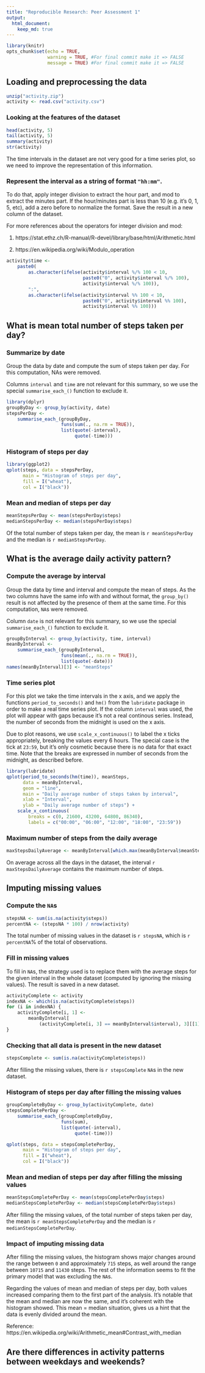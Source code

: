 ```yaml
---
title: "Reproducible Research: Peer Assessment 1"
output: 
  html_document:
    keep_md: true
---
```


```r
library(knitr)
opts_chunk$set(echo = TRUE, 
               warning = TRUE, #For final commit make it => FALSE
               message = TRUE) #For final commit make it => FALSE
```

## Loading and preprocessing the data

```r
unzip("activity.zip")
activity <- read.csv("activity.csv")
```

### Looking at the features of the dataset 

```r
head(activity, 5)
tail(activity, 5)
summary(activity)
str(activity)
```

The time intervals in the dataset are not very good for a time series plot, so we need to improve the representation of this information.

### Represent the interval as a string of format `"hh:mm"`. 

To do that, apply integer division to extract the hour part, and mod to extract the minutes part. If the hour/minutes part is less than 10 (e.g. it's 0, 1, 5, etc), add a zero before to normalize the format. Save the result in a new column of the dataset.

For more references about the operators for integer division and mod:

1. https://stat.ethz.ch/R-manual/R-devel/library/base/html/Arithmetic.html

2. https://en.wikipedia.org/wiki/Modulo_operation

```r
activity$time <- 
    paste0(
        as.character(ifelse(activity$interval %/% 100 < 10, 
                            paste0("0", activity$interval %/% 100),
                            activity$interval %/% 100)), 
        ":", 
        as.character(ifelse(activity$interval %% 100 < 10, 
                            paste0("0", activity$interval %% 100),
                            activity$interval %% 100)))
```


## What is mean total number of steps taken per day?

### Summarize by date

Group the data by date and compute the sum of steps taken per day. For this computation, NAs were removed. 

Columns `interval` and `time` are not relevant for this summary, so we use the special `summarise_each_()` function to exclude it.

```r
library(dplyr)
groupByDay <- group_by(activity, date) 
stepsPerDay <- 
    summarise_each_(groupByDay, 
                    funs(sum(., na.rm = TRUE)), 
                    list(quote(-interval),
                         quote(-time)))
```


### Histogram of steps per day

```r
library(ggplot2)
qplot(steps, data = stepsPerDay,
      main = "Histogram of steps per day",
      fill = I("wheat"),
      col = I("black"))
```


### Mean and median of steps per day

```r
meanStepsPerDay <- mean(stepsPerDay$steps)
medianStepsPerDay <- median(stepsPerDay$steps)
```

Of the total number of steps taken per day, the mean is `r meanStepsPerDay` and the median is `r medianStepsPerDay`.


## What is the average daily activity pattern?

### Compute the average by interval

Group the data by time and interval and compute the mean of steps. As the two columns have the same info with and without format, the `group_by()` result is not affected by the presence of them at the same time. For this computation, `NA`s were removed.

Column `date` is  not relevant for this summary, so we use the special `summarise_each_()` function to exclude it.

```r
groupByInterval <- group_by(activity, time, interval)
meanByInterval <- 
    summarise_each_(groupByInterval, 
                    funs(mean(., na.rm = TRUE)), 
                    list(quote(-date)))
names(meanByInterval)[3] <- "meanSteps"
```


### Time series plot

For this plot we take the time intervals in the x axis, and we apply the functions `period_to_seconds()` and `hm()` from the `lubridate` package in order to make a real time series plot. If the column `interval` was used, the plot will appear with gaps because it's not a real continous series. Instead, the number of seconds from the midnight is used on the x axis.

Due to plot reasons, we use `scale_x_continuous()` to label the x ticks appropriately, breaking the values every 6 hours. The special case is the tick at `23:59`, but it's only cosmetic because there is no data for that exact time. Note that the breaks are expressed in number of seconds from the midnight, as described before.

```r
library(lubridate)
qplot(period_to_seconds(hm(time)), meanSteps, 
      data = meanByInterval, 
      geom = "line",
      main = "Daily average number of steps taken by interval",
      xlab = "Interval",
      ylab = "Daily average number of steps") + 
    scale_x_continuous(
        breaks = c(0, 21600, 43200, 64800, 86340), 
        labels = c("00:00", "06:00", "12:00", "18:00", "23:59"))
```


### Maximum number of steps from the daily average

```r
maxStepsDailyAverage <- meanByInterval[which.max(meanByInterval$meanSteps), 1]
```

On average across all the days in the dataset, the interval `r maxStepsDailyAverage` contains the maximum number of steps.


## Imputing missing values

### Compute the `NA`s

```r
stepsNA <- sum(is.na(activity$steps))
percentNA <- (stepsNA * 100) / nrow(activity)
```

The total number of missing values in the dataset is `r stepsNA`, which is `r percentNA`% of the total of observations.


### Fill in missing values

To fill in `NA`s, the strategy used is to replace them with the average steps for the given interval in the whole dataset (computed by ignoring the missing values). The result is saved in a new dataset.

```r
activityComplete <- activity
indexNA <- which(is.na(activityComplete$steps))
for (i in indexNA) {
    activityComplete[i, 1] <- 
        meanByInterval[
            (activityComplete[i, 3] == meanByInterval$interval), 3][[1]]
}
```


### Checking that all data is present in the new dataset

```r
stepsComplete <- sum(is.na(activityComplete$steps))
```

After filling the missing values, there is `r stepsComplete` `NA`s in the new dataset.


### Histogram of steps per day after filling the missing values

```r
groupCompleteByDay <- group_by(activityComplete, date) 
stepsCompletePerDay <- 
    summarise_each_(groupCompleteByDay, 
                    funs(sum), 
                    list(quote(-interval),
                         quote(-time)))

qplot(steps, data = stepsCompletePerDay,
      main = "Histogram of steps per day",
      fill = I("wheat"),
      col = I("black"))
```

### Mean and median of steps per day after filling the missing values

```r
meanStepsCompletePerDay <- mean(stepsCompletePerDay$steps)
medianStepsCompletePerDay <- median(stepsCompletePerDay$steps)
```

After filling the missing values, of the total number of steps taken per day, the mean is `r meanStepsCompletePerDay` and the median is `r medianStepsCompletePerDay`.


### Impact of imputing missing data

After filling the missing values, the histogram shows major changes around the range between `0` and approximately `715` steps, as well around the range between `10715` and `11430` steps. The rest of the information seems to fit the primary model that was excluding the `NA`s.

Regarding the values of mean and median of steps per day, both values increased comparing them to the first part of the analysis. It's notable that the mean and median are now the same, and it's coherent with the histogram showed. This mean = median situation, gives us a hint that the data is evenly divided around the mean.

Reference: https://en.wikipedia.org/wiki/Arithmetic_mean#Contrast_with_median


## Are there differences in activity patterns between weekdays and weekends?
